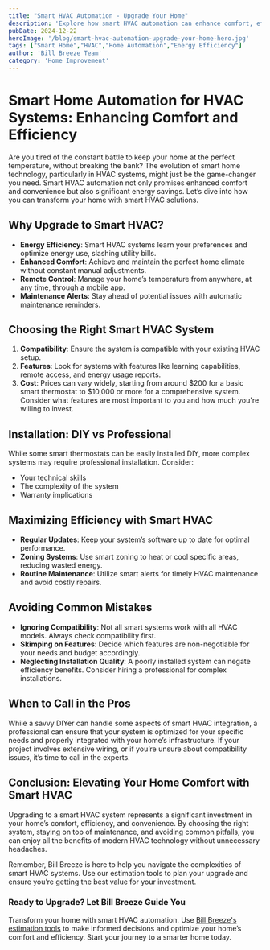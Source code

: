 ```yaml
---
title: "Smart HVAC Automation - Upgrade Your Home"
description: 'Explore how smart HVAC automation can enhance comfort, efficiency, and save money. Get actionable advice and cost insights.'
pubDate: 2024-12-22
heroImage: '/blog/smart-hvac-automation-upgrade-your-home-hero.jpg'
tags: ["Smart Home","HVAC","Home Automation","Energy Efficiency"]
author: 'Bill Breeze Team'
category: 'Home Improvement'
---
```



# Smart Home Automation for HVAC Systems: Enhancing Comfort and Efficiency

Are you tired of the constant battle to keep your home at the perfect temperature, without breaking the bank? The evolution of smart home technology, particularly in HVAC systems, might just be the game-changer you need. Smart HVAC automation not only promises enhanced comfort and convenience but also significant energy savings. Let’s dive into how you can transform your home with smart HVAC solutions.

## Why Upgrade to Smart HVAC?

- **Energy Efficiency**: Smart HVAC systems learn your preferences and optimize energy use, slashing utility bills.
- **Enhanced Comfort**: Achieve and maintain the perfect home climate without constant manual adjustments.
- **Remote Control**: Manage your home’s temperature from anywhere, at any time, through a mobile app.
- **Maintenance Alerts**: Stay ahead of potential issues with automatic maintenance reminders.

## Choosing the Right Smart HVAC System

1. **Compatibility**: Ensure the system is compatible with your existing HVAC setup.
2. **Features**: Look for systems with features like learning capabilities, remote access, and energy usage reports.
3. **Cost**: Prices can vary widely, starting from around $200 for a basic smart thermostat to $10,000 or more for a comprehensive system. Consider what features are most important to you and how much you're willing to invest.

## Installation: DIY vs Professional

While some smart thermostats can be easily installed DIY, more complex systems may require professional installation. Consider:

- Your technical skills
- The complexity of the system
- Warranty implications

## Maximizing Efficiency with Smart HVAC

- **Regular Updates**: Keep your system’s software up to date for optimal performance.
- **Zoning Systems**: Use smart zoning to heat or cool specific areas, reducing wasted energy.
- **Routine Maintenance**: Utilize smart alerts for timely HVAC maintenance and avoid costly repairs.

## Avoiding Common Mistakes

- **Ignoring Compatibility**: Not all smart systems work with all HVAC models. Always check compatibility first.
- **Skimping on Features**: Decide which features are non-negotiable for your needs and budget accordingly.
- **Neglecting Installation Quality**: A poorly installed system can negate efficiency benefits. Consider hiring a professional for complex installations.

## When to Call in the Pros

While a savvy DIYer can handle some aspects of smart HVAC integration, a professional can ensure that your system is optimized for your specific needs and properly integrated with your home’s infrastructure. If your project involves extensive wiring, or if you’re unsure about compatibility issues, it’s time to call in the experts.

## Conclusion: Elevating Your Home Comfort with Smart HVAC

Upgrading to a smart HVAC system represents a significant investment in your home’s comfort, efficiency, and convenience. By choosing the right system, staying on top of maintenance, and avoiding common pitfalls, you can enjoy all the benefits of modern HVAC technology without unnecessary headaches.

Remember, Bill Breeze is here to help you navigate the complexities of smart HVAC systems. Use our estimation tools to plan your upgrade and ensure you’re getting the best value for your investment.

### Ready to Upgrade? Let Bill Breeze Guide You

Transform your home with smart HVAC automation. Use [Bill Breeze's estimation tools](#) to make informed decisions and optimize your home’s comfort and efficiency. Start your journey to a smarter home today.
